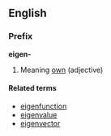 ==English==
===Prefix===
'''eigen-'''

#Meaning [[own]] (adjective)

====Related terms====
*[[eigenfunction]]
*[[eigenvalue]]
*[[eigenvector]]